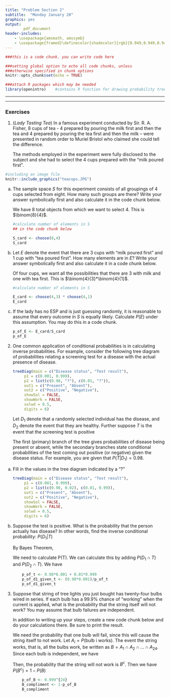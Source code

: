 ```yaml
---
title: "Problem Section 2"
subtitle:  "Monday January 20"
graphics: yes
output: 
        pdf_document
header-includes:
    - \usepackage{amsmath, amssymb}
    - \usepackage{framed}\definecolor{shadecolor}{rgb}{0.949,0.949,0.949}
---
```


```r
###this is a code chunk. you can write code here

###setting global option to echo all code chunks, unless
###otherwise specified in chunk options
knitr::opts_chunk$set(echo = TRUE)

###attach R packages which may be needed
library(openintro)    #contains R function for drawing probability tree

```


* * * 
\begin{shaded}

\textbf{Learning Outcomes}

The problems are designed to build conceptual understanding and problem-solving skills. The emphasis is on learning to find, evaluate and build confidence.
The specific tasks include: 

   - Enumerate and count
   
   - Apply Bayes' rule
   
   - Calculate probabilities for independent events
  
   - Back up and support work with relevant explanations


\end{shaded}

* * *

### Exercises 

1.  (*Lady Tasting Tea*) In a famous experiment conducted by Sir. R. A. Fisher, 8 cups of tea - 4 prepared by pouring the milk first and then the tea and 4 prepared by pouring the tea first and then the milk -- were  presented in random order to Muriel Bristol who claimed she could tell the difference. 

    The methods employed in the experiment were fully disclosed to the subject and she had to select the 4 cups prepared with the "milk poured first". 

```r
#including an image file
knitr::include_graphics("teacups.JPG")
```

a. The sample space $S$ for this experiment consists of all groupings of 4 cups selected from eight. How many such groups are there? Write your answer symbolically first and also calculate it in the code chunk below.
    
    We have 8 total objects from which we want to select 4.
    This is $\binom{8}{4}$.
  
    ```r
    #calculate number of elements in S
    ## in the code chunk below
    
    S_card <- choose(8,4)
    S_card
 
    ```
  
b. Let $E$ denote the event that there are 3 cups with "milk poured first" and 1 cup with "tea poured first". How many elements are in $E$? Write your answer symbolically first and also calculate it in a code chunk below.
    
    Of four cups, we want all the possibilities that there are 3 with milk and
    one with tea first.
    This is $\binom{4}{3}*\binom{4}{1}$.
    
    ```r
    #calculate number of elements in S
    
    E_card <- choose(4,3) * choose(4,1)
    E_card
    
    ```

c. If the lady has no ESP and is just guessing randomly, it is reasonable to assume that every outcome in $S$ is equally likely. Calculate $P(E)$ under this assumption. You may do this in a code chunk.

    ```r
    
    p_of_E <- E_card/S_card
    p_of_E
    
    ```
    
2. One common application of conditional probabilities is in calculating inverse probabilities. For example, consider the following tree diagram of probabilities relating a screening test for a disease with the actual presence of disease. 


    ```r

    treeDiag(main = c("Disease status", "Test result"),
         p1 = c(0.001, 0.999),
         p2 = list(c(0.98, "?"), c(0.01, "?")),
         out1 = c("Present", "Absent"),
         out2 = c("Positive", "Negative"),
         showSol = FALSE,
         showWork = FALSE,
         solwd = 0.5,
         digits = 6)

    ```

    Let $D_1$ denote that a randomly selected individual has the disease, and $D_2$ denote the event that they are healthy. Further suppose $T$ is the event that the screening test is positive 

    The first (primary) branch of the tree gives \emph{unconditional} probabilities of disease being present or absent, while the secondary branches state conditional probabilities of the test coming out positive (or negative) given the disease status. For example, you are given that
$P(T|D_1) = 0.98$.

a. Fill in the values in the tree diagram indicated by a "?"  

    ```r

    treeDiag(main = c("Disease status", "Test result"),
         p1 = c(0.001, 0.999),
         p2 = list(c(0.98, 0.02), c(0.01, 0.99)),
         out1 = c("Present", "Absent"),
         out2 = c("Positive", "Negative"),
         showSol = FALSE,
         showWork = FALSE,
         solwd = 0.5,
         digits = 6)

    ```

b. Suppose the test is positive. What is the probability that the person actually has disease? In other words, find the inverse conditional probability: $P(D_1|T)$

    By Bayes Theorem,
    \begin{align*}
        P(D_1|T) &= \frac{ P(T|D_1)\cdot P(D_1) }{ P(T) }\\
                 &= \frac{ 0.98 \cdot  0.001}{ P(T) }
    \end{align*}
    
    We need to calculate P(T). We can calculate this by adding $P(D_1\cap T)$ 
    and $P(D_2\cap T)$. We have 
    \begin{align*}
        P(T) &=  P(D_1\cap T) + P(D_2\cap T)\\
            &= P(T|D_1)\cdot P(D_1) + P(T|D_2)\cdot P(D_2)\\
            &= 0.98 \cdot 0.001 + 0.01\cdot 0.999
    \end{align*}
    
    ```r
        p_of_t <- 0.98*0.001 + 0.01*0.999
        p_of_d1_given_t <- (0.98*0.001)/p_of_t
        p_of_d1_given_t
    ```
    
3. Suppose that string of tree lights you just bought has twenty-four bulbs
wired in series. If each bulb has a 99.9% chance of “working” when the current
is applied, what is the probability that the string itself will not work? You may assume that bulb failures are independent.

    In addition to writing up your steps, create a new code chunk below and do your calculations there. Be sure to print the result.
    
    We need the probability that one bulb will fail, since this will cause the string itself to not work. Let $A_i = P(\text{bulb i works})$. The event the string works, that is, all the bulbs work, be written as $B=A_1\cap A_2\cap \ldots\cap A_{24}$. Since each bulb is independent, we have
    \begin{align*}
        P(B) = \prod_{i=1}^{24}P(A_i)=0.999^{24}
    \end{align*}
    
    Then, the probability that the string will not work is $B^c$. Then we have $P(B^c)=1-P(B)$
    
    ```r
        p_of_B <- 0.999^{24}
        B_compliment <- 1-p_of_B
        B_compliment
    ```
    
    
    
    
    
    
    
    